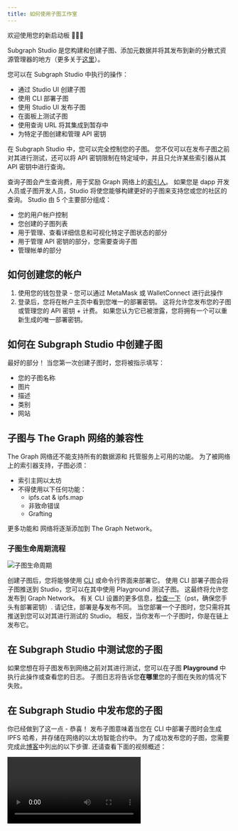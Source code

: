 ```yaml
---
title: 如何使用子图工作室
---
```



欢迎使用您的新启动板 👩🏽‍🚀

Subgraph Studio 是您构建和创建子图、添加元数据并将其发布到新的分散式资源管理器的地方（更多关于[这里](/network/explorer)）。

您可以在 Subgraph Studio 中执行的操作：

- 通过 Studio UI 创建子图
- 使用 CLI 部署子图
- 使用 Studio UI 发布子图
- 在面板上测试子图
- 使用查询 URL 将其集成到暂存中
- 为特定子图创建和管理 API 密钥

在 Subgraph Studio 中，您可以完全控制您的子图。 您不仅可以在发布子图之前对其进行测试，还可以将 API 密钥限制在特定域中，并且只允许某些索引器从其 API 密钥中进行查询。

查询子图会产生查询费，用于奖励 Graph 网络上的[索引人](/network/indexing)。 如果您是 dapp 开发人员或子图开发人员，Studio 将使您能够构建更好的子图来支持您或您的社区的查询。 Studio 由 5 个主要部分组成：

- 您的用户帐户控制
- 您创建的子图列表
- 用于管理、查看详细信息和可视化特定子图状态的部分
- 用于管理 API 密钥的部分，您需要查询子图
- 管理帐单的部分

## 如何创建您的帐户

1. 使用您的钱包登录 - 您可以通过 MetaMask 或 WalletConnect 进行此操作
1. 登录后，您将在帐户主页中看到您唯一的部署密钥。 这将允许您发布您的子图或管理您的 API 密钥 + 计费。 如果您认为它已被泄露，您将拥有一个可以重新生成的唯一部署密钥。

## 如何在 Subgraph Studio 中创建子图

最好的部分！ 当您第一次创建子图时，您将被指示填写：

- 您的子图名称
- 图片
- 描述
- 类别
- 网站

## 子图与 The Graph 网络的兼容性

The Graph 网络还不能支持所有的数据源和 托管服务上可用的功能。 为了被网络上的索引器支持，子图必须：

- 索引主网以太坊
- 不得使用以下任何功能：
  - ipfs.cat & ipfs.map
  - 非致命错误
  - Grafting

更多功能和 网络将逐渐添加到 The Graph Network。

### 子图生命周期流程

![子图生命周期](/img/subgraph-lifecycle.png)

创建子图后，您将能够使用 [CLI](https://github.com/graphprotocol/graph-cli) 或命令行界面来部署它。 使用 CLI 部署子图会将子图推送到 Studio，您可以在其中使用 Playground 测试子图。 这最终将允许您发布到 Graph Network。 有关 CLI 设置的更多信息，[检查一下](/developing/defining-a-subgraph#install-the-graph-cli)（pst，确保您手头有部署密钥）. 请记住，部署是**与**发布不同。 当您部署一个子图时，您只需将其推送到您可以对其进行测试的 Studio。 相反，当你发布一个子图时，你是在链上发布它。

## 在 Subgraph Studio 中测试您的子图

如果您想在将子图发布到网络之前对其进行测试，您可以在子图 **Playground** 中执行此操作或查看您的日志。 子图日志将告诉您**在哪里**您的子图在失败的情况下失败。

## 在 Subgraph Studio 中发布您的子图

你已经做到了这一点 - 恭喜！ 发布子图意味着当您在 CLI 中部署子图时会生成 IPFS 哈希，并存储在网络的以太坊智能合约中。 为了成功发布您的子图，您需要完成此[博客](https://thegraph.com/blog/building-with-subgraph-studio)中列出的以下步骤. 还请查看下面的视频概述：

<Video src="https://www.youtube.com/embed/HfDgC2oNnwo" />

请记住，在您完成发布流程时，您将能够推送到我们支持的测试网主网或 Rinkeby。 如果您是第一次开发子图，我们强烈建议您从发布到 Rinkeby 开始，这是免费的。 这将允许您查看子图在 The Graph Explorer 中的工作方式，并允许您测试管理元素。

您只能从主网索引数据（即使您的子图已发布到测试网），因为只有索引主网数据的子图才能发布到网络。 这是因为索引人需要提交针对特定块哈希的强制性索引证明记录。 因为发布子图是在链上采取的行动，请记住，交易可能需要几分钟才能完成。 您用于发布合约的任何地址都将是唯一能够发布未来版本的地址。 做出明智的选择！

具有管理信号的子图显示给索引人，以便它们可以在去中心化网络上被索引。 您可以在一个事务中发布子图和信号，这允许您在子图上创建第一个管理信号并节省气体成本。 通过将您的信号添加到策展人稍后提供的信号中，您的子图也将有更高的机会最终提供查询。

**现在您已经发布了您的子图，让我们来看看您将如何定期管理它们。**请注意，如果您的子图有 同步失败。 这通常是因为子图有错误 - 日志会告诉您这些问题存在于哪里！

## 使用 CLI 对子图进行版本控制

出于各种原因，开发人员可能想要更新他们的子图。 在这种情况下，您可以使用 CLI 将新版本的子图部署到 Studio（此时它只是私有的），如果您对它感到满意，您可以将此新部署发布到 Graph Explorer。 这将创建一个新版本的子图，策展人可以开始发出信号，索引人将能够索引这个新版本。

直到最近，开发人员还被迫将其子图的新版本部署并发布到 Explorer 以更新其子图的元数据。 现在，开发人员可以更新其子图的元数据**而无需发布新版本**。 开发人员可以通过选中图形资源管理器中名为 **Update Details** 的选项来更新 Studio 中的子图详细信息（在个人资料图片、名称、描述等下）。 如果选中此项，将生成一个链上事务，更新资源管理器中的子图详细信息，而无需发布具有新部署的新版本。

请注意，将新版本的子图发布到网络会产生成本。 除了交易费用外，开发人员还必须为自动迁移信号的一部分管理税提供资金。 如果策展人没有发出信号，您将无法发布子图的新版本。 有关策展风险的更多信息，请阅读更多[此处](/network/curating)。

### 子图版本的自动归档

每当您在 Subgraph Studio 中部署新的子图版本时，都会归档以前的版本。 存档版本不会被索引/同步，因此无法查询。 您可以在 Studio UI 中取消存档子图的存档版本。 请注意，部署到 Studio 的以前版本的未发布子图将被自动存档。

![Subgraph Studio - 取消归档](/img/Unarchive.png)

## 管理您的 API 密钥

无论您是 dapp 开发人员还是子图开发人员，您都需要管理您的 API 密钥。 这对于您能够查询子图很重要，因为 API 密钥确保应用程序服务之间的连接有效且经过授权。 这包括验证最终用户和使用应用程序的设备。

Studio 将列出现有的 API 密钥，这将使您能够管理或删除它们。

1. **概述**部分将允许您：
   - 编辑您的密钥名称
   - 重新生成 API 密钥
   - 使用统计信息查看 API 密钥的当前使用情况：
     - 查询数
     - 花费的 GRT 金额
2. Under **Security**, you’ll be able to opt into security settings depending on the level of control you’d like to have over your API keys. In this section, you can:
   - 查看和管理授权使用您的 API 密钥的域名
   - 分配可以使用您的 API 密钥查询的子图
3. Under **Indexer Preference**, you’ll be able to set different preferences for Indexers who are indexing subgraphs that your API key is used for. You can assign up to 5 points for each of these:
   - **Fastest Speed**: Time between the query and the response from an indexer. If you mark this as important we will optimize for fast indexers.
   - **Lowest Price**: The amount paid per query. If you mark this as important we will optimize for the less expensive indexers.
   - **Data Freshness**: How recent the latest block an indexer has processed for the subgraph you are querying. If you mark this as important we will optimize to find the indexers with the freshest data.
   - **Economic Security**: The amount of GRT an indexer can lose if they respond incorrectly to your query. If you mark this as important we will optimize for indexers with a large stake.
4. Under **Budget**, you’ll be able to update the maximum price per query. Note that we have a dynamic setting for that that's based on a volume discounting algorithm. **We strongly recommend using the default settings unless you are experiencing a specific problem.** Otherwise, you can update it under "Set a custom maximum budget". On this page you can also view different KPIs (in GRT and USD):
   - Average cost per query
   - Failed queries over max price
   - Most expensive query

## 如何管理您的子图

除了 API 密钥，您还可以使用许多工具来管理子图。 您可以按子图的**状态**和**类别**来组织子图。

- The **Status** tag allows you to pick between a variety of tags including `<created>`, `<deployed>`, `<published>`, `<archived>`, etc.
- Meanwhile, **Category** allows you to designate what category your subgraph falls into. Options include `<DeFi>`, `<NFTs>`, `<Governance>`, etc.
